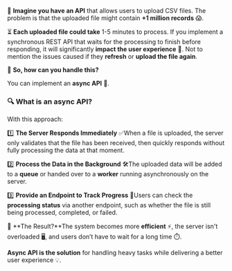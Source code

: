📂 **Imagine you have an API** that allows users to upload CSV files. The problem is that the uploaded file might contain **+1 million records** 😱.

⏳ **Each uploaded file could take** 1-5 minutes to process. If you implement a synchronous REST API that waits for the processing to finish before responding, it will significantly **impact the user experience** 🥴. Not to mention the issues caused if they **refresh** or **upload the file again**.

🤔 **So, how can you handle this?**

You can implement an **async API** 🚀.

### 🔍 **What is an async API?**

With this approach:

1️⃣ **The Server Responds Immediately** ✅When a file is uploaded, the server only validates that the file has been received, then quickly responds without fully processing the data at that moment.

2️⃣ **Process the Data in the Background** 🛠️The uploaded data will be added to a **queue** or handed over to a **worker** running asynchronously on the server.

3️⃣ **Provide an Endpoint to Track Progress** 🔄Users can check the **processing status** via another endpoint, such as whether the file is still being processed, completed, or failed.

🎯 **The Result?**The system becomes more **efficient** ⚡, the server isn't overloaded 🖥️, and users don’t have to wait for a long time ⏱️.

**Async API is the solution** for handling heavy tasks while delivering a better user experience 💡.
